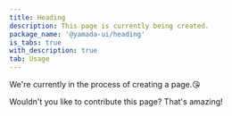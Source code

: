```yaml
---
title: Heading
description: This page is currently being created.
package_name: '@yamada-ui/heading'
is_tabs: true
with_description: true
tab: Usage
---
```


We're currently in the process of creating a page.😘

Wouldn't you like to contribute this page? That's amazing!
